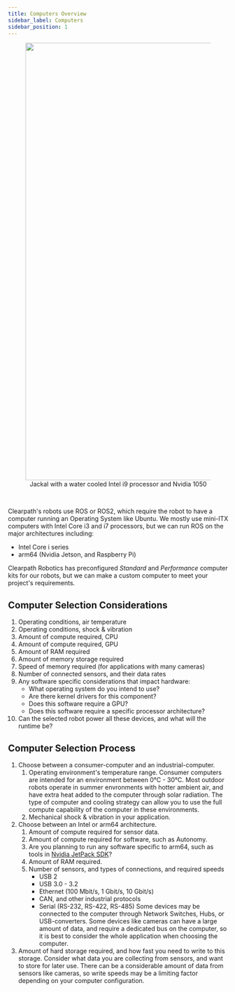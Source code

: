 ```yaml
---
title: Computers Overview
sidebar_label: Computers
sidebar_position: 1
---
```


<center>
  <figure>
    <img
      src="/img/about_images/about_4.jpg"
      width="1000"
    />
    <figcaption>Jackal with a water cooled Intel i9 processor and Nvidia 1050</figcaption>
  </figure>
</center>

<br />

Clearpath's robots use ROS or ROS2, which require the robot to have a computer running an Operating System like Ubuntu.
We mostly use mini-ITX computers with Intel Core i3 and i7 processors, but we can run ROS on the major architectures including:

- Intel Core i series
- arm64 (Nvidia Jetson, and Raspberry Pi)

Clearpath Robotics has preconfigured _Standard_ and _Performance_ computer kits for our robots, but we can make a custom computer to meet your project's requirements.

## Computer Selection Considerations

1.  Operating conditions, air temperature
2.  Operating conditions, shock & vibration
3.  Amount of compute required, CPU
4.  Amount of compute required, GPU
5.  Amount of RAM required
6.  Amount of memory storage required
7.  Speed of memory required (for applications with many cameras)
8.  Number of connected sensors, and their data rates
9.  Any software specific considerations that impact hardware:
    - What operating system do you intend to use?
    - Are there kernel drivers for this component?
    - Does this software require a GPU?
    - Does this software require a specific processor architecture?
10. Can the selected robot power all these devices, and what will the runtime be?

## Computer Selection Process

1.  Choose between a consumer-computer and an industrial-computer.
    1.  Operating environment's temperature range.
        Consumer computers are intended for an environment between 0°C - 30°C.
        Most outdoor robots operate in summer envronments with hotter ambient air, and have extra heat added to the computer through solar radiation.
        The type of computer and cooling strategy can allow you to use the full compute capability of the computer in these environments.
    2.  Mechanical shock & vibration in your application.
2.  Choose between an Intel or arm64 architecture.
    1.  Amount of compute required for sensor data.
    2.  Amount of compute required for software, such as Autonomy.
    3.  Are you planning to run any software specific to arm64, such as tools in [Nvidia JetPack SDK](https://developer.nvidia.com/embedded/jetpack)?
    4.  Amount of RAM required.
    5.  Number of sensors, and types of connections, and required speeds
        - USB 2
        - USB 3.0 - 3.2
        - Ethernet (100 Mbit/s, 1 Gbit/s, 10 Gbit/s)
        - CAN, and other industrial protocols
        - Serial (RS-232, RS-422, RS-485)
          Some devices may be connected to the computer through Network Switches, Hubs, or USB-converters.
          Some devices like cameras can have a large amount of data, and require a dedicated bus on the computer, so it is best to consider the whole application when choosing the computer.
3.  Amount of hard storage required, and how fast you need to write to this storage.
    Consider what data you are collecting from sensors, and want to store for later use.
    There can be a considerable amount of data from sensors like cameras, so write speeds may be a limiting factor depending on your computer configuration.
